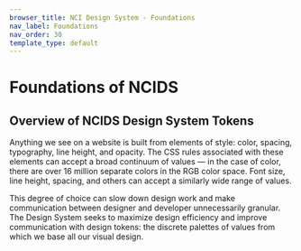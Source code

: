 ```yaml
---
browser_title: NCI Design System - Foundations
nav_label: Foundations
nav_order: 30
template_type: default
---
```


# Foundations of NCIDS

## Overview of NCIDS Design System Tokens

Anything we see on a website is built from elements of style: color, spacing,
typography, line height, and opacity. The CSS rules associated with these elements
can accept a broad continuum of values — in the case of color, there are over
16 million separate colors in the RGB color space. Font size, line height,
spacing, and others can accept a similarly wide range of values.

This degree of choice can slow down design work and make communication between
designer and developer unnecessarily granular. The Design System seeks to maximize
design efficiency and improve communication with design tokens: the discrete
palettes of values from which we base all our visual design.
